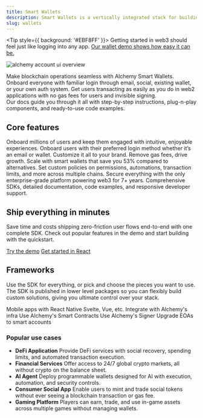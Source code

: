 ```yaml
---
title: Smart Wallets
description: Smart Wallets is a vertically integrated stack for building apps that support ERC-4337 smart accounts, Signer integrations, sponsoring gas, bundlers, and an SDK.
slug: wallets
---
```


<Tip style={{ background: '#EBF8FF' }}>
  Getting started in web3 should feel just like logging into any app. [Our wallet demo shows how easy it can be.](https://demo.alchemy.com/)
</Tip>

<img src="/images/wallets/account-kit-doc-overview.png" alt="alchemy account ui overview" />

Make blockchain operations seamless with Alchemy Smart Wallets.<br />
Onboard everyone with familiar login through email, social, existing wallet, or your own auth system. Get users transacting as easily as you do in web2 applications with no gas fees for users and invisible signing.<br />
Our docs guide you through it all with step-by-step instructions, plug-n-play components, and ready-to-use code examples.

## Core features

<CardGroup cols={2}>
  <Card title="Web2 UX, onchain" icon="bolt" iconPosition="top" style={{ textAlign: 'left', alignItems: 'flex-start' }}>
    Onboard millions of users and keep them engaged with intuitive, enjoyable experiences.
  </Card>
  <Card title="Seamless user onboarding" icon="user-plus" iconPosition="top" style={{ textAlign: 'left', alignItems: 'flex-start' }}>
    Onboard users with their preferred login method whether it’s an email or wallet. Customize it all to your brand.
  </Card>
  <Card title="Gasless transactions" icon="gas-pump" iconPosition="top" style={{ textAlign: 'left', alignItems: 'flex-start' }}>
    Remove gas fees, drive growth. Scale with smart wallets that save you 53% compared to alternatives.
  </Card>
  <Card title="Powerful wallet policies" icon="sliders" iconPosition="top" style={{ textAlign: 'left', alignItems: 'flex-start' }}>
    Set custom policies on permissions, automations, transaction limits, and more across multiple chains.
  </Card>
  <Card title="Security at scale" icon="shield" iconPosition="top" style={{ textAlign: 'left', alignItems: 'flex-start' }}>
    Secure everything with the only enterprise-grade platform powering web3 for 7+ years.
  </Card>
  <Card title="All-in-one platform" icon="screwdriver-wrench" iconPosition="top" style={{ textAlign: 'left', alignItems: 'flex-start' }}>
    Comprehensive SDKs, detailed documentation, code examples, and responsive developer support.
  </Card>
</CardGroup>

<div style={{ background: '#EBF8FF', borderRadius: '24px', padding: '1rem 2rem', textAlign: 'center' }}>
  <h2>Ship everything in minutes</h2>
  <p>Save time and costs shipping zero-friction user flows end-to-end with one complete SDK. Check out popular features in the demo and start building with the quickstart.</p>
  <p>
    <a className="akui-btn akui-btn-secondary mr-2" href="https://demo.alchemy.com/">Try the demo</a>
    <a className="akui-btn akui-btn-primary" href="https://www.alchemy.com/docs/wallets/react-native/overview">Get started in React</a>
  </p>
</div>

## Frameworks

Use the SDK for everything, or pick and choose the pieces you want to use. The SDK is published in lower level packages so you can flexibly build custom solutions, giving you ultimate control over your stack.

<CardGroup cols={2}>
  <Card title="React Native" icon="fa-brands fa-react" iconPosition="top" style={{ textAlign: 'left', alignItems: 'flex-start' }}>
    Mobile apps with React Native
  </Card>
  <Card title="Other JS Frameworks" icon="ellipsis" iconPosition="top" style={{ textAlign: 'left', alignItems: 'flex-start' }}>
    Svelte, Vue, etc.
  </Card>
  <Card title="Infra" icon="wrench" iconPosition="top" style={{ textAlign: 'left', alignItems: 'flex-start' }}>
    Integrate with Alchemy's infra
  </Card>
  <Card title="Smart Contracts" icon="file-contract" iconPosition="top" style={{ textAlign: 'left', alignItems: 'flex-start' }}>
    Use Alchemy's Smart Contracts
  </Card>
  <Card title="Signer" icon="pen-clip" iconPosition="top" style={{ textAlign: 'left', alignItems: 'flex-start' }}>
    Use Alchemy's Signer
  </Card>
  <Card title="EIP-7702" icon="diamond" iconPosition="top" style={{ textAlign: 'left', alignItems: 'flex-start' }}>
    Upgrade EOAs to smart accounts
  </Card>
</CardGroup>

### Popular use cases

- **DeFi Application** Provide DeFi services with social recovery, spending limits, and automated transaction execution.
- **Financial Services** Offer access to 24/7 global crypto markets, all without crypto on the balance sheet.
- **AI Agent** Deploy programmable wallets designed for AI with execution, automation, and security controls.
- **Consumer Social App** Enable users to mint and trade social tokens without ever seeing a blockchain transaction or gas fee.
- **Gaming Platform** Players can earn, trade, and use in-game assets across multiple games without managing wallets.

